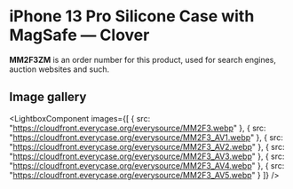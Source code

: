 
# iPhone 13 Pro Silicone Case with MagSafe — Clover

<Callout type='info' emoji='👉🏻'>**MM2F3ZM** is an order number for this product, used for search engines, auction websites and such.</Callout>

## Image gallery

<LightboxComponent
    images={[
      {
        src: "https://cloudfront.everycase.org/everysource/MM2F3.webp"
      },
      {
        src: "https://cloudfront.everycase.org/everysource/MM2F3_AV1.webp"
      },
      {
        src: "https://cloudfront.everycase.org/everysource/MM2F3_AV2.webp"
      },
      {
        src: "https://cloudfront.everycase.org/everysource/MM2F3_AV3.webp"
      },
      {
        src: "https://cloudfront.everycase.org/everysource/MM2F3_AV4.webp"
      },
      {
        src: "https://cloudfront.everycase.org/everysource/MM2F3_AV5.webp"
      }
    ]}
  />
